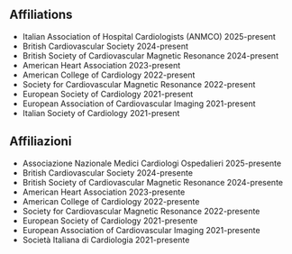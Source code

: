
::: {.content-visible when-profile="english"}
# Affiliations
- Italian Association of Hospital Cardiologists (ANMCO) \hfill 2025-present
- British Cardiovascular Society \hfill 2024-present
- British Society of Cardiovascular Magnetic Resonance \hfill 2024-present
- American Heart Association \hfill 2023-present
- American College of Cardiology \hfill 2022-present
- Society for Cardiovascular Magnetic Resonance \hfill 2022-present
- European Society of Cardiology \hfill 2021-present
- European Association of Cardiovascular Imaging \hfill 2021-present
- Italian Society of Cardiology \hfill 2021-present
:::

::: {.content-visible when-profile="italian"}
# Affiliazioni
- Associazione Nazionale Medici Cardiologi Ospedalieri \hfill 2025-presente
- British Cardiovascular Society \hfill 2024-presente
- British Society of Cardiovascular Magnetic Resonance \hfill 2024-presente
- American Heart Association \hfill 2023-presente 
- American College of Cardiology \hfill 2022-presente
- Society for Cardiovascular Magnetic Resonance \hfill 2022-presente
- European Society of Cardiology \hfill2021-presente
- European Association of Cardiovascular Imaging \hfill 2021-presente 
- Società Italiana di Cardiologia \hfill 2021-presente
:::